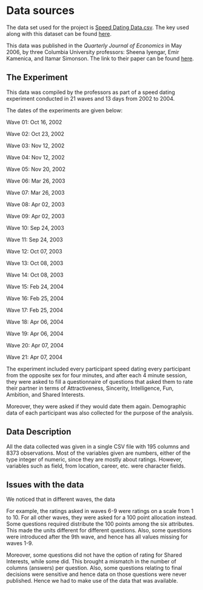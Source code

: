 # Data sources

The data set used for the project is [Speed Dating Data.csv](https://github.com/amruthasundar/final-edav-project/blob/main/Speed%20Dating%20Data.csv). The key used along with this dataset can be found [here](https://github.com/amruthasundar/final-edav-project/blob/main/Speed%20Dating%20Data%20Key.doc).

This data was published in the *Quarterly Journal of Economics* in May 2006, by three Columbia University professors: Sheena Iyengar, Emir Kamenica, and Itamar Simonson. The link to their paper can be found [here](https://www0.gsb.columbia.edu/mygsb/faculty/research/pubfiles/867/fisman%20iyengar.pdf).

## The Experiment

This data was compiled by the professors as part of a speed dating experiment conducted in 21 waves and 13 days from 2002 to 2004.


The dates of the experiments are given below:

Wave 01: Oct 16, 2002

Wave 02: Oct 23, 2002

Wave 03: Nov 12, 2002

Wave 04: Nov 12, 2002

Wave 05: Nov 20, 2002

Wave 06: Mar 26, 2003

Wave 07: Mar 26, 2003

Wave 08: Apr 02, 2003

Wave 09: Apr 02, 2003

Wave 10: Sep 24, 2003

Wave 11: Sep 24, 2003

Wave 12: Oct 07, 2003

Wave 13: Oct 08, 2003

Wave 14: Oct 08, 2003

Wave 15: Feb 24, 2004

Wave 16: Feb 25, 2004

Wave 17: Feb 25, 2004

Wave 18: Apr 06, 2004

Wave 19: Apr 06, 2004

Wave 20: Apr 07, 2004

Wave 21: Apr 07, 2004


The experiment included every participant speed dating every participant from the opposite sex for four minutes, and after each 4 minute session, they were asked to fill a questionnaire of questions that asked them to rate their partner in terms of Attractiveness, Sincerity, Intelligence, Fun, Ambition, and Shared Interests. 

Moreover, they were asked if they would date them again. Demographic data of each participant was also collected for the purpose of the analysis.


## Data Description

All the data collected was given in a single CSV file with 195 columns and 8373 observations. Most of the variables given are numbers, either of the type integer of numeric, since they are mostly about ratings. However, variables such as field, from location, career, etc. were character fields.


## Issues with the data

We noticed that in different waves, the data 

For example, the ratings asked in waves 6-9 were ratings on a scale from 1 to 10. For all other waves, they were asked for a 100 point allocation instead. Some questions required distribute the 100 points among the six attributes. This made the units different for different questions. Also, some questions were introduced after the 9th wave, and hence has all values missing for waves 1-9.

Moreover, some questions did not have the option of rating for Shared Interests, while some did. This brought a mismatch in the number of columns (answers) per question. Also, some questions relating to final decisions were sensitive and hence data on those questions were never published. Hence
we had to make use of the data that was available.
